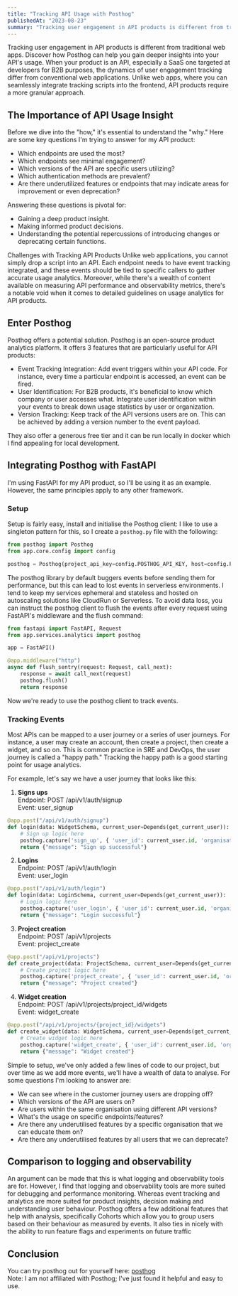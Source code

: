 ```yaml
---
title: "Tracking API Usage with Posthog"
publishedAt: "2023-08-23"
summary: "Tracking user engagement in API products is different from traditional web apps. Discover how Posthog can help you gain deeper insights into your API's usage"
---
```


Tracking user engagement in API products is different from traditional web apps. Discover how Posthog can help you gain deeper insights into your API's usage.
When your product is an API, especially a SaaS one targeted at developers for B2B purposes, the dynamics of user engagement tracking differ from conventional web applications.
Unlike web apps, where you can seamlessly integrate tracking scripts into the frontend, API products require a more granular approach.

## The Importance of API Usage Insight

Before we dive into the "how," it's essential to understand the "why." Here are some key questions I'm trying to answer for my API product:

- Which endpoints are used the most?
- Which endpoints see minimal engagement?
- Which versions of the API are specific users utilizing?
- Which authentication methods are prevalent?
- Are there underutilized features or endpoints that may indicate areas for improvement or even deprecation?

Answering these questions is pivotal for:

- Gaining a deep product insight.
- Making informed product decisions.
- Understanding the potential repercussions of introducing changes or deprecating certain functions.

Challenges with Tracking API Products
Unlike web applications, you cannot simply drop a script into an API. Each endpoint needs to have event tracking integrated, and these events should be tied to specific callers to gather accurate usage analytics.
Moreover, while there's a wealth of content available on measuring API performance and observability metrics, there's a notable void when it comes to detailed guidelines on usage analytics for API products.

## Enter Posthog

Posthog offers a potential solution. Posthog is an open-source product analytics platform. It offers 3 features that are particularly useful for API products:

- Event Tracking Integration: Add event triggers within your API code. For instance, every time a particular endpoint is accessed, an event can be fired.
- User Identification: For B2B products, it's beneficial to know which company or user accesses what. Integrate user identification within your events to break down usage statistics by user or organization.
- Version Tracking: Keep track of the API versions users are on. This can be achieved by adding a version number to the event payload.

They also offer a generous free tier and it can be run locally in docker which I find appealing for local development.

## Integrating Posthog with FastAPI

I'm using FastAPI for my API product, so I'll be using it as an example. However, the same principles apply to any other framework.

### Setup

Setup is fairly easy, install and initialise the Posthog client:
I like to use a singleton pattern for this, so I create a `posthog.py` file with the following:

```python
from posthog import Posthog
from app.core.config import config

posthog = Posthog(project_api_key=config.POSTHOG_API_KEY, host=config.POSTHOG_HOST)
```

The posthog library by default buggers events before sending them for performance, but this can lead to lost events in serverless environments.
I tend to keep my services ephemeral and stateless and hosted on autoscaling solutions like CloudRun or Serverless.
To avoid data loss, you can instruct the posthog client to flush the events after every request using FastAPI's middleware and the flush command:

```python
from fastapi import FastAPI, Request
from app.services.analytics import posthog

app = FastAPI()

@app.middleware("http")
async def flush_sentry(request: Request, call_next):
    response = await call_next(request)
    posthog.flush()
    return response
```

Now we're ready to use the posthog client to track events.

### Tracking Events

Most APIs can be mapped to a user journey or a series of user journeys. For instance, a user may create an account, then create a project, then create a widget, and so on.
This is common practice in SRE and DevOps, the user journey is called a "happy path." Tracking the happy path is a good starting point for usage analytics.

For example, let's say we have a user journey that looks like this:

1. **Signs ups**  
   Endpoint: POST /api/v1/auth/signup  
   Event: user_signup

```python
@app.post("/api/v1/auth/signup")
def login(data: WidgetSchema, current_user=Depends(get_current_user)):
    # Sign up logic here
    posthog.capture('sign_up', { 'user_id': current_user.id, 'organisation': current_user.organisation, 'plan': current_user.plan })
    return {"message": "Sign up successful"}
```

2. **Logins**  
   Endpoint: POST /api/v1/auth/login  
   Event: user_login

```python
@app.post("/api/v1/auth/login")
def login(data: LoginSchema, current_user=Depends(get_current_user)):
    # Login logic here
    posthog.capture('user_login', { 'user_id': current_user.id, 'organisation': current_user.organisation })
    return {"message": "Login successful"}
```

3. **Project creation**  
   Endpoint: POST /api/v1/projects  
   Event: project_create

```python
@app.post("/api/v1/projects")
def create_project(data: ProjectSchema, current_user=Depends(get_current_user)):
    # Create project logic here
    posthog.capture('project_create', { 'user_id': current_user.id, 'organisation': current_user.organisation, 'project_id': project.id })
    return {"message": "Project created"}
```

4. **Widget creation**  
   Endpoint: POST /api/v1/projects/project_id/widgets  
   Event: widget_create

```python
@app.post("/api/v1/projects/{project_id}/widgets")
def create_widget(data: WidgetSchema, current_user=Depends(get_current_user)):
    # Create widget logic here
    posthog.capture('widget_create', { 'user_id': current_user.id, 'organisation': current_user.organisation, 'project_id': project.id, 'widget_id': widget.id })
    return {"message": "Widget created"}
```

Simple to setup, we've only added a few lines of code to our project, but over time as we add more events, we'll have a wealth of data to analyse.
For some questions I'm looking to answer are:

- We can see where in the customer journey users are dropping off?
- Which versions of the API are users on?
- Are users within the same organisation using different API versions?
- What's the usage on specific endpoints/features?
- Are there any underutilised features by a specific organisation that we can educate them on?
- Are there any underutilised features by all users that we can deprecate?

## Comparison to logging and observability

An argument can be made that this is what logging and observability tools are for. However, I find that logging and observability tools are more suited for debugging and performance monitoring.
Whereas event tracking and analytics are more suited for product insights, decision making and understanding user behaviour.
Posthog offers a few additional features that help with analysis, specifically Cohorts which allow you to group users based on their behaviour as measured by events.
It also ties in nicely with the ability to run feature flags and experiments on future traffic

## Conclusion

You can try posthog out for yourself here: [posthog](https://posthog.com/)  
Note: I am not affiliated with Posthog; I've just found it helpful and easy to use.

